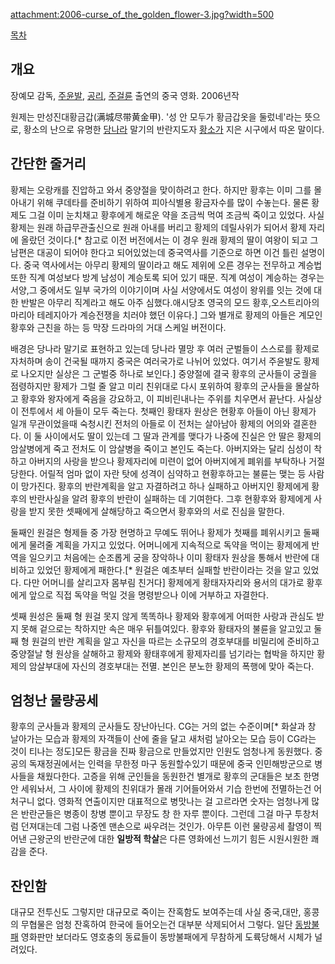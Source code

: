 attachment:2006-curse_of_the_golden_flower-3.jpg?width=500

[[목차]]

== 개요 ==
장예모 감독, [[주윤발]], [[공리]], [[주걸륜]] 출연의 중국 영화. 2006년작

원제는 만성진대황금갑(满城尽带黄金甲). '성 안 모두가 황금갑옷을 둘렀네'라는 뜻으로, 황소의 난으로 유명한 [[당나라]] 말기의 반란지도자 [[황소]]가 지은 시구에서 따온 말이다.  

== 간단한 줄거리 ==
황제는 오랑캐를 진압하고 와서 중양절을 맞이하려고 한다. 하지만 황후는 이미 그를 몰아내기 위해 쿠데타를 준비하기 위하여 피아식별용 황금자수를 많이 수놓는다. 물론 황제도 그걸 이미 눈치채고 황후에게 해로운 약을 조금씩 먹여 조금씩 죽이고 있었다. 사실 황제는 원래 하급무관출신으로 원래 아내를 버리고 황제의 데릴사위가 되어서 황제 자리에 올랐던 것이다.[* 참고로 이전 버전에서는 이 경우 원래 황제의 딸이 여왕이 되고 그 남편은 대공이 되어야 한다고 되어있었는데 중국역사를 기준으로 하면 이건 틀린 설명이다. 중국 역사에서는 아무리 황제의 딸이라고 해도 제위에 오른 경우는 전무하고 계승법 또한 직계 여성보다 방계 남성이 계승토록 되어 있기 때문. 직계 여성이 계승하는 경우는 서양,그 중에서도 일부 국가의 이야기이며 사실 서양에서도 여성이 왕위를 잇는 것에 대한 반발은 아무리 직계라고 해도 아주 심했다.애시당초 영국의 모드 황후,오스트리아의 마리아 테레지아가 계승전쟁을 치러야 했던 이유다.] 그와 별개로 황제의 아들은 계모인 황후와 근친을 하는 등 막장 드라마의 거대 스케일 버전이다. 

배경은 당나라 말기로 표현하고 있는데 당나라 멸망 후 여러 군벌들이 스스로를 황제로 자처하며 송이 건국될 때까지 중국은 여러국가로 나뉘어 있었다. 여기서 주윤발도 황제로 나오지만 실상은 그 군벌중 하나로 보인다.] 중양절에 결국 황후의 군사들이 궁궐을 점령하지만 황제가 그럴 줄 알고 미리 친위대로 다시 포위하여 황후의 군사들을 몰살하고 황후와 왕자에게 죽음을 강요하고, 이 피비린내나는 주위를 치우면서 끝난다.
사실상 이 전투에서 세 아들이 모두 죽는다.
첫째인 황태자 원상은 현황후 아들이 아닌 황제가 일개 무관이었을때 숙청시킨 전처의 아들로 이 전처는 살아남아 황제의 어의와 결혼한다. 이 둘 사이에서도 딸이 있는데 그 딸과 관계를 맺다가 나중에 진실은 안 딸은 황제의 암살병에게 죽고 전처도 이 암살병을 죽이고 본인도 죽는다. 아버지와는 달리 심성이 착하고 아버지의 사랑을 받으나 황제자리에 미련이 없어 아버지에게 폐위를 부탁하나 거절당한다. 어릴적 엄마 없이 자란 탓에 성격이 심약하고 현황후하고는 불륜는 맺는 등 사람이 망가진다. 황후의 반란계획을 알고 자결하려고 하나 실패하고 아버지인 황제에게 황후의 반란사실을 알려 황후의 반란이 실패하는 데 기여한다. 그후 현황후와 황제에게 사랑을 받지 못한 셋째에게 살해당하고 죽으면서 황후와의 서로 진심을 말한다.

둘째인 원걸은 형제들 중 가장 현명하고 무예도 뛰어나 황제가 첫째를 폐위시키고 둘째에게 물려줄 계획을 가지고 있었다.
어머니에게 지속적으로 독약을 먹이는 황제에게 반역을 일으키고 처음에는 순조롭게 궁을 장악하나 이미 황태자 원상을 통해서 반란에 대비하고 있었던 황제에게 패한다.[* 원걸은 예초부터 실패할 반란이라는 것을 알고 있었다. 다만 어머니를 살리고자 몸부림 친거다] 황제에게 황태자자리와 용서의 대가로 황후에게 앞으로 직접 독약을 먹일 것을 명령받으나 이에 거부하고 자결한다.

셋째 원성은 둘째 형 원걸 못지 않게 똑똑하나 황제와 황후에게 어떠한 사랑과 관심도 받지 못해 겉으로는 착하지만 속은 매우 뒤틀여있다. 황후와 황태자의 불륜을 알고있고 둘째 형 원걸의 반란 계획을 알고 자신을 따르는 소규모의 경호부대를 비밀리에 준비하고 중양절날 형 원상을 살해하고 황제와 황태후에게 황제자리를 넘기라는 협박을 하지만 황제의 암살부대에 자신의 경호부대는 전멸. 본인은 분노한 황제의 폭행에 맞아 죽는다.

== 엄청난 물량공세 ==
황후의 군사들과 황제의 군사들도 장난아닌다. CG는 거의 없는 수준이며[* 화살과 창 날아가는 모습과 황제의 자객들이 산에 줄을 달고 새처럼 날아오는 모습 등이 CG라는 것이 티나는 정도]모든 황금을 진짜 황금으로 만들었지만 인원도 엄청나게 동원했다. 중공의 독재정권에서는 인력을 무한정 마구 동원할수있기 때문에 중국 인민해방군으로 병사들을 채웠다한다. 고증을 위해 군인들을 동원한건 별개로 황후의 군대들은 보초 한명 안 세워놔서, 그 사이에 황제의 친위대가 몰래 기어들어와서 기습 한번에 전멸하는건 어처구니 없다. 영화적 연출이지만 대표적으로 병맛나는 걸 고르라면 숫자는 엄청나게 많은 반란군들은 병종이 창병 뿐이고 무장도 창 한 자루 뿐이다. 그런데 그걸 마구 투창처럼 던져대는데 그럼 나중엔 맨손으로 싸우려는 것인가. 아무튼 이런 물량공세 촬영이 찍어낸 근왕군의 반란군에 대한 '''일방적 학살'''은 다른 영화에선 느끼기 힘든 시원시원한 쾌감을 준다.

== 잔인함 ==
대규모 전투신도 그렇지만 대규모로 죽이는 잔혹함도 보여주는데 사실 중국,대만, 홍콩의 무협물은 엄청 잔혹하여 한국에 들어오는건 대부분 삭제되어서 그렇다. 일단 [[동방불패]] 영화판만 보더라도 영호충의 동료들이 동방불패에게 무참하게 도륙당해서 시체가 널려있다.
